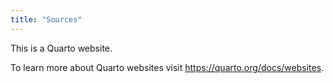 ```yaml
---
title: "Sources"
---
```


This is a Quarto website.

To learn more about Quarto websites visit <https://quarto.org/docs/websites>.
